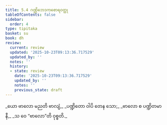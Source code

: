 ```yaml
---
title: 5.4 ဂဏ္ဌိဘေဒကစောရဝတ္ထု
tableOfContents: false
sidebar:
  order: 4
type: tipitaka
basket: su
book: dh
review:
  current: review
  updated: '2025-10-23T09:13:36.717529'
  updated_by: ''
  notes: ''
  history:
  - state: review
    date: '2025-10-23T09:13:36.717529'
    updated_by: ''
    notes: ''
    previous_state: draft
---
```



<ReviewStatus review={frontmatter.review} showDetails={true} />

<HypothesisAnnotation frontmatter={frontmatter} />

<DynamicBreadcrumb />

<Division number="63" book="dh" e="ch" v="18" p="22">

<Paragraph number="68" type="verses" book="dh">
_ယော ဗာလော မညတိ ဗာလျံ,_  
_ပဏ္ဍိတော ဝါပိ တေန သော;_  
_ဗာလော စ ပဏ္ဍိတမာနီ,_  
_သ ဝေ “ဗာလော”တိ ဝုစ္စတိ._
</Paragraph>
</Division>